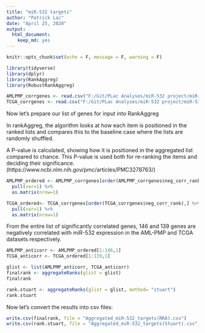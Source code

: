 ```yaml
---
title: "miR-532 targets"
author: "Patrick Lac"
date: "April 25, 2020"
output: 
  html_document: 
    keep_md: yes
---
```


```r
knitr::opts_chunk$set(echo = F, message = F, warning = F)
```

```r
library(tidyverse)
library(dplyr)
library(RankAggreg)
library(RobustRankAggreg)
```

```r
AMLPMP_corrgenes <- read.csv("F:/Git/PLac Analyses/miR-532 project/miR-532/miR-532 targets/Data/Gene_corr_miR-532_AMLPMP.csv")
TCGA_corrgenes <- read.csv("F:/Git/PLac Analyses/miR-532 project/miR-532/miR-532 targets/Data/Gene_corr_miR-532_TCGA.csv")
```

Now let's prepare our list of genes for input into RankAggreg 

In rankAggreg, the algorithm looks at how each item is positioned in the ranked lists and compares this to the baseline case where the  lists are randomly shuffled. 

A P-value is calculated, showing how it is positioned in the aggregated list compared to chance. This P-value is used both for re-ranking the items and deciding their significance. (https://www.ncbi.nlm.nih.gov/pmc/articles/PMC3278763/)

```r
AMLPMP_ordered <- AMLPMP_corrgenes[order(AMLPMP_corrgenes$neg_corr_rank),] %>%
  pull(var=1) %>%
  as.matrix(nrow=1)

TCGA_ordered<- TCGA_corrgenes[order(TCGA_corrgenes$neg_corr_rank),] %>%
  pull(var=1) %>%
  as.matrix(nrow=1)
```

From the entire list of significantly correlated genes, 146 and 139 genes are negatively correlated with miR-532 expression in the AML-PMP and TCGA datasets respectively.

```r
AMLPMP_anticorr <- AMLPMP_ordered[1:146,1]
TCGA_anticorr <- TCGA_ordered[1:139,1]

glist <- list(AMLPMP_anticorr, TCGA_anticorr)
finalrank <- aggregateRanks(glist = glist)
finalrank

rank.stuart <- aggregateRanks(glist = glist, method= "stuart")
rank.stuart
```

Now let's convert the results into csv files:
``` r
write.csv(finalrank, file = "Aggregated_miR-532_targets(RRA).csv")
write.csv(rank.stuart, file = "Aggregated_miR-532_targets(Stuart).csv")
```

